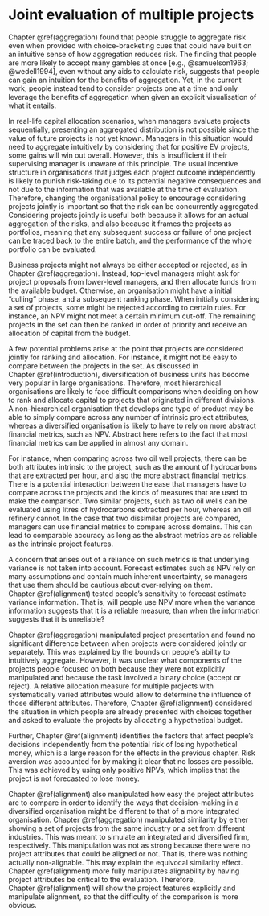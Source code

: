 # Joint evaluation of multiple projects {#interstitial-1}

Chapter \@ref(aggregation) found that people struggle to aggregate risk even
when provided with choice-bracketing cues that could have built on an intuitive
sense of how aggregation reduces risk. The finding that people are more likely
to accept many gambles at once [e.g., @samuelson1963; @wedell1994], even without
any aids to calculate risk, suggests that people can gain an intuition for the
benefits of aggregation. Yet, in the current work, people instead tend to
consider projects one at a time and only leverage the benefits of aggregation
when given an explicit visualisation of what it entails.

In real-life capital allocation scenarios, when managers evaluate projects
sequentially, presenting an aggregated distribution is not possible since the
value of future projects is not yet known. Managers in this situation would need
to aggregate intuitively by considering that for positive EV projects, some
gains will win out overall. However, this is insufficient if their supervising
manager is unaware of this principle. The usual incentive structure in
organisations that judges each project outcome independently is likely to punish
risk-taking due to its potential negative consequences and not due to the
information that was available at the time of evaluation. Therefore, changing
the organisational policy to encourage considering projects jointly is important
so that the risk can be concurrently aggregated. Considering projects jointly is
useful both because it allows for an actual aggregation of the risks, and also
because it frames the projects as portfolios, meaning that any subsequent
success or failure of one project can be traced back to the entire batch, and
the performance of the whole portfolio can be evaluated.

Business projects might not always be either accepted or rejected, as in
Chapter \@ref(aggregation). Instead, top-level managers might ask for project
proposals from lower-level managers, and then allocate funds from the available
budget. Otherwise, an organisation might have a initial "culling" phase, and a
subsequent ranking phase. When initially considering a set of projects, some
might be rejected according to certain rules. For instance, an NPV might not
meet a certain minimum cut-off. The remaining projects in the set can then be
ranked in order of priority and receive an allocation of capital from the
budget.

A few potential problems arise at the point that projects are considered jointly
for ranking and allocation. For instance, it might not be easy to compare
between the projects in the set. As discussed in Chapter \@ref(introduction),
diversification of business units has become very popular in large
organisations. Therefore, most hierarchical organisations are likely to face
difficult comparisons when deciding on how to rank and allocate capital to
projects that originated in different divisions. A non-hierarchical organisation
that develops one type of product may be able to simply compare across any
number of intrinsic project attributes, whereas a diversified organisation is
likely to have to rely on more abstract financial metrics, such as NPV. Abstract
here refers to the fact that most financial metrics can be applied in almost any
domain.
 
For instance, when comparing across two oil well projects, there can be both
attributes intrinsic to the project, such as the amount of hydrocarbons that are
extracted per hour, and also the more abstract financial metrics. There is a
potential interaction between the ease that managers have to compare across the
projects and the kinds of measures that are used to make the comparison. Two
similar projects, such as two oil wells can be evaluated using litres of
hydrocarbons extracted per hour, whereas an oil refinery cannot. In the case
that two dissimilar projects are compared, managers can use financial metrics to
compare across domains. This can lead to comparable accuracy as long as the
abstract metrics are as reliable as the intrinsic project features.

A concern that arises out of a reliance on such metrics is that underlying
variance is not taken into account. Forecast estimates such as NPV rely on many
assumptions and contain much inherent uncertainty, so managers that use them
should be cautious about over-relying on them. Chapter \@ref(alignment) tested
people's sensitivity to forecast estimate variance information. That is, will
people use NPV more when the variance information suggests that it is a reliable
measure, than when the information suggests that it is unreliable?

Chapter \@ref(aggregation) manipulated project presentation and found no
significant difference between when projects were considered jointly or
separately. This was explained by the bounds on people's ability to intuitively
aggregate. However, it was unclear what components of the projects people
focused on both because they were not explicitly manipulated and because the
task involved a binary choice (accept or reject). A relative allocation measure
for multiple projects with systematically varied attributes would allow to
determine the influence of those different attributes. Therefore,
Chapter \@ref(alignment) considered the situation in which people are already
presented with choices together and asked to evaluate the projects by allocating
a hypothetical budget.

Further, Chapter \@ref(alignment) identifies the factors that affect people's
decisions independently from the potential risk of losing hypothetical money,
which is a large reason for the effects in the previous chapter. Risk aversion
was accounted for by making it clear that no losses are possible. This was
achieved by using only positive NPVs, which implies that the project is not
forecasted to lose money.

Chapter \@ref(alignment) also manipulated how easy the project attributes are to
compare in order to identify the ways that decision-making in a diversified
organisation might be different to that of a more integrated organisation.
Chapter \@ref(aggregation) manipulated similarity by either showing a set of
projects from the same industry or a set from different industries. This was
meant to simulate an integrated and diversified firm, respectively. This
manipulation was not as strong because there were no project attributes that
could be aligned or not. That is, there was nothing actually non-alignable. This
may explain the equivocal similarity effect. Chapter \@ref(alignment) more fully
manipulates alignability by having project attributes be critical to the
evaluation. Therefore, Chapter \@ref(alignment) will show the project features
explicitly and manipulate alignment, so that the difficulty of the comparison is
more obvious.

